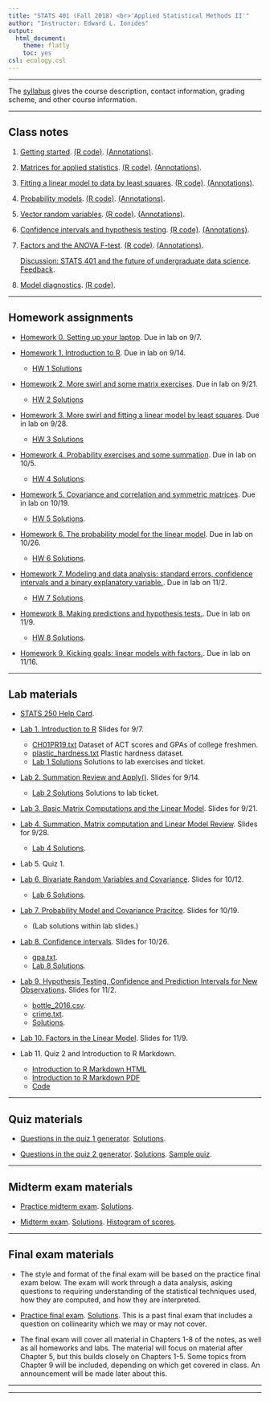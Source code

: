 ```yaml
---
title: "STATS 401 (Fall 2018) <br>'Applied Statistical Methods II'"
author: "Instructor: Edward L. Ionides"
output:
  html_document:
    theme: flatly
    toc: yes
csl: ecology.csl
---
```


------

The [syllabus](syllabus.html) gives the course description, contact information, grading scheme, and other course information.

----------

## Class notes 

1. [Getting started](01/notes01.pdf). 
[(R code)](01/notes01.R).
[(Annotations)](01/notes01annotated.pdf).

2. [Matrices for applied statistics](02/notes02.pdf). 
[(R code)](02/notes02.R).
[(Annotations)](02/notes02annotated.pdf).

3. [Fitting a linear model to data by least squares](03/notes03.pdf). 
[(R code)](03/notes03.R).
[(Annotations)](03/notes03annotated.pdf).

4. [Probability models](04/notes04.pdf).
[(R code)](04/notes04.R).
[(Annotations)](04/notes04annotated.pdf).
 
5. [Vector random variables](05/notes05.pdf).
[(R code)](05/notes05.R).
[(Annotations)](05/notes05annotated.pdf).

6. [Confidence intervals and hypothesis testing](06/notes06.pdf).
[(R code)](06/notes06.R).
[(Annotations)](06/notes06annotated.pdf).

<!--
[Log transformations](06/log_transform.pdf).
-->

7. [Factors and the ANOVA F-test](07/notes07.pdf).
[(R code)](07/notes07.R).
[(Annotations)](07/notes07annotated.pdf).

    [Discussion: STATS 401 and the future of undergraduate data science](ds/ds.pdf). [Feedback](ds/response.pdf).

8. [Model diagnostics](08/notes08.pdf). [(R code)](08/notes08.R).

<!--
9. [Additional topics in linear modeling](09/notes09.pdf). [(R code)](09/notes09.R).
-->

--------

## Homework assignments

* [Homework 0. Setting up your laptop](hw/hw00/hw00.html). 
Due in lab on 9/7.

* [Homework 1. Introduction to R](hw/hw01/hw01.html). 
Due in lab on 9/14.
    * [HW 1 Solutions](hw/hw01/hw01_solutions.html)

* [Homework 2. More swirl and some matrix exercises](hw/hw02/hw02.html). 
Due in lab on 9/21. 
    * [HW 2 Solutions](hw/hw02/hw02_solutions.html)


* [Homework 3. More swirl and fitting a linear model by least squares](hw/hw03/hw03.html). 
Due in lab on 9/28. 
    * [HW 3 Solutions](hw/hw03/hw03_solutions.html)

* [Homework 4. Probability exercises and some summation](hw/hw04/hw04.html). 
Due in lab on 10/5. 
    * [HW 4 Solutions](hw/hw04/hw04_sol.html).


* [Homework 5. Covariance and correlation and symmetric matrices](hw/hw05/hw05.html). 
Due in lab on 10/19. 
    * [HW 5 Solutions](hw/hw05/hw05_solutions.html).

* [Homework 6. The probability model for the linear model](hw/hw06/hw06.html). 
Due in lab on 10/26. 
    * [HW 6 Solutions](hw/hw06/hw6_sols.html).

* [Homework 7. Modeling and data analysis: standard errors, confidence intervals and a binary explanatory variable.](hw/hw07/hw07.html). Due in lab on 11/2.
    * [HW 7 Solutions](hw/hw07/hw07_sol.html).

* [Homework 8. Making predictions and hypothesis tests.](hw/hw08/hw08.html). Due in lab on 11/9.
    * [HW 8 Solutions](hw/hw08/hw08_solutions.html).

* [Homework 9. Kicking goals: linear models with factors.](hw/hw09/hw09.html). Due in lab on 11/16.

<!--
[Solutions](hw/hw09/sol_hw09.html).
-->

------------

## Lab materials

* [STATS 250 Help Card](STATS250 Full Help Card.pdf).

* [Lab 1. Introduction to R](Lab/Lab01/lab01.pdf) Slides for 9/7.
    * [CH01PR19.txt](Lab/Lab01/CH01PR19.txt) Dataset of ACT scores and GPAs of college freshmen.
    * [plastic_hardness.txt](Lab/Lab01/plastic_hardness.txt) Plastic hardness dataset.
    * [Lab 1 Solutions](Lab/Lab01/lab01_solutions.R) Solutions to lab exercises and ticket.


* [Lab 2. Summation Review and Apply()](Lab/Lab02/lab2_w18.pdf). Slides for 9/14.
    * [Lab 2 Solutions](Lab/Lab02/lab02_solutions.R) Solutions to lab ticket.
    
* [Lab 3. Basic Matrix Computations and the Linear Model](Lab/Lab03/lab03.pdf). Slides for 9/21.

* [Lab 4. Summation, Matrix computation and Linear Model Review](Lab/Lab04/lab04.pdf). Slides for 9/28. 
    * [Lab 4 Solutions](Lab/Lab04/lab04_solutions.pdf).

* Lab 5. Quiz 1.

* [Lab 6. Bivariate Random Variables and Covariance](Lab/Lab06/Lab06.pdf). Slides for 10/12.
    * [Lab 6 Solutions](Lab/Lab06/Lab06_solutions.pdf).

* [Lab 7. Probability Model and Covariance Pracitce](Lab/Lab07/Lab07.pdf). Slides for 10/19.
    * (Lab solutions within lab slides.)

* [Lab 8. Confidence intervals](Lab/Lab08/Lab8.pdf). Slides for 10/26.
    * [gpa.txt](Lab/Lab08/gpa.txt).
    * [Lab 8 Solutions](Lab/Lab08/Lab8_solutions.pdf).

* [Lab 9. Hypothesis Testing, Confidence and Prediction Intervals for New Observations](Lab/Lab09/Lab9.pdf). Slides for 11/2.
    * [bottle_2016.csv](Lab/Lab09/bottle_2016.csv).
    * [crime.txt](Lab/Lab09/crime.txt).
    * [Solutions](Lab/Lab09/lab9_solutions.pdf).

* [Lab 10. Factors in the Linear Model](Lab/Lab10/lab10.pdf). Slides for 11/9.

* Lab 11. Quiz 2 and Introduction to R Markdown.
    * [Introduction to R Markdown HTML](Lab/Lab11/R_markdown_Introduction.html)
    * [Introduction to R Markdown PDF](Lab/Lab11/R_markdown_Introduction.pdf)
    * [Code](Lab/Lab11/R_markdown_Introduction.Rmd)

<!--
 [Solutions](lab/lab10/sol_lab10.html).

* Lab 12. Data analysis. [Code](lab/lab12/lab12.R).

* Lab 13. Final review. [Slides](lab/lab13/lab13_slides.pdf) and [exercises](lab/lab13/lab13_exercises.pdf) for 4/12 and 4/13.  [Solutions for the exercises](lab/lab13/lab13_exercises_sol.html)

-->

------------

## Quiz materials

* [Questions in the quiz 1 generator](quiz1/all_quiz1.pdf). [Solutions](quiz1/all_quiz1_sol.pdf).

* [Questions in the quiz 2 generator](quiz2/questions_quiz2.pdf). [Solutions](quiz2/solutions_quiz2.pdf).
 [Sample quiz](quiz2/sample.pdf).

-----------

## Midterm exam materials

* [Practice midterm exam](mt/practice/mt-practice.pdf).
[Solutions](mt/practice/sol_mt-practice.pdf).

* [Midterm exam](mt/mt401f18/paper_mt401f18.pdf).
[Solutions](mt/mt401f18/sol_mt401f18.pdf).
[Histogram of scores](mt/mt401f18/hist_mt401f18.pdf).

-----------

## Final exam materials

<!--

* Topics for the final exam will include

1. F tests.

2. Prediction intervals.

3. Confidence intervals for linear model coefficients.

4. Normal approximations and mean/variance calculations.

5. Linear model diagnostics.

6. Colinearity and its consequences.

7. Building and interpreting design matrices for models with interactions and factors.

8. Observational studies and causation.

-->

* The style and format of the final exam will be based on the practice final exam below. The exam will work through a data analysis, asking questions to requiring understanding of the statistical techniques used, how they are computed, and how they are interpreted.

* [Practice final exam](final/final401w18/final401w18.pdf). [Solutions](final/final401w18/sol_final401w18.pdf). This is a past final exam that includes a question on collinearity which we may or may not cover.

* The final exam will cover all material in Chapters 1-8 of the notes, as well as all homeworks and labs. The material will focus on material after Chapter 5, but this builds closely on Chapters 1-5. Some topics from Chapter 9 will be included, depending on which get covered in class. An announcement will be made later about this.


------------

-----------

